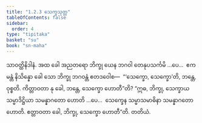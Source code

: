 ```yaml
---
title: "1.2.3 သေက္ခသုတ္တ"
tableOfContents: false
sidebar:
  order: 4
type: "tipitaka"
basket: "su"
book: "sn-maha"
---
```



<DynamicBreadcrumb />

<Division number="13" book="sn-maha">

<Paragraph number="67" book="sn-maha">
သာဝတ္ထိနိဒါနံ. အထ ခေါ အညတရော ဘိက္ခု ယေန ဘဂဝါ တေနုပသင်္ကမိ …ပေ…  ဧကမန္တံ နိသိန္နော ခေါ သော ဘိက္ခု ဘဂဝန္တံ ဧတဒဝေါစ—  “‘သေက္ခော, သေက္ခော’တိ, ဘန္တေ, ဝုစ္စတိ. ကိတ္တာဝတာ နု ခေါ, ဘန္တေ, သေက္ခော ဟောတီ”တိ?
</Paragraph>

<Paragraph number="68" book="sn-maha">
“ဣဓ, ဘိက္ခု, သေက္ခာယ သမ္မာဒိဋ္ဌိယာ သမန္နာဂတော ဟောတိ …ပေ…  သေက္ခေန သမ္မာသမာဓိနာ သမန္နာဂတော ဟောတိ. ဧတ္တာဝတာ ခေါ, ဘိက္ခု, သေက္ခော ဟောတီ”တိ.

</Paragraph>
</Division>

<Paragraph number="69" type="center" book="sn-maha">
တတိယံ.
</Paragraph>
